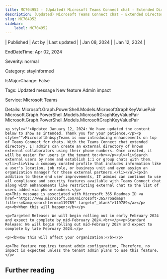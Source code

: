 ```yaml
---
title: MC704952 - (Updated) Microsoft Teams Connect chat - Extended Directory
description: (Updated) Microsoft Teams Connect chat - Extended Directory
slug: MC704952
sidebar:
    label: MC704952
---
```



| Published | Act by | Last updated |
| Jan 08, 2024 |  | Jan 12, 2024 |

EndDateTime: Apr 02, 2024

Severity: normal

Category: stayInformed

IsMajorChange: False

Tags: Updated message New feature Admin impact

Service: Microsoft Teams

Details: Microsoft.Graph.PowerShell.Models.MicrosoftGraphKeyValuePair Microsoft.Graph.PowerShell.Models.MicrosoftGraphKeyValuePair Microsoft.Graph.PowerShell.Models.MicrosoftGraphKeyValuePair

```
<p style="">Updated January 12, 2024: We have updated the content below to show as intended. Thank you for your patience.</p><p style="">Microsoft&nbsp;Teams is now introducing enhancements on top of Teams Connect for chats. With the Teams Connect chat extended directory, IT admins can create an external directory of known external collaborators using their phone numbers. Once created, it will be easier for users in the tenant to:<br></p><ul><li>Search external users by name and establish 1:1 or group chats with them.</li><li>View a company curated profile that includes information like a user's location, job role, or business unit and even assign an organization manager for these external partners.</li></ul><p>In addition to these end user improvements, IT admins can continue to use all compliance and security features available with Teams Connect chat along with enhancements like restricting external chat to the list of users added via phone numbers.</p>
<p>This message is associated with Microsoft 365 Roadmap ID <a href="https://www.microsoft.com/microsoft-365/roadmap?filters=&amp;searchterms=119789" target="_blank">119789</a></p>
<p><b>When this will happen:</b></p>

<p>Targeted Release: We will begin rolling out in early February 2024 and expect to complete by mid-February 2024.<br></p><p>Standard Release: We will begin rolling out mid-February 2024 and expect to complete by late February 2024.</p>

<p><b>How this will affect your organization:</b></p>

<p>The feature requires tenant admin configuration, Therefore, no impact is expected unless the tenant admin plans to use this feature.</p>
```

## Further reading
